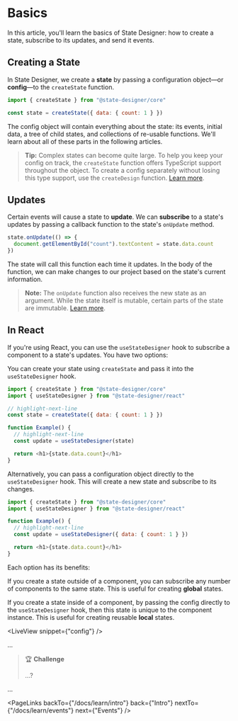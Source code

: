 # Basics

In this article, you'll learn the basics of State Designer: how to create a state, subscribe to its updates, and send it events.

## Creating a State

In State Designer, we create a **state** by passing a configuration object—or **config**—to the `createState` function.

```js
import { createState } from "@state-designer/core"

const state = createState({ data: { count: 1 } })
```

The config object will contain everything about the state: its events, initial data, a tree of child states, and collections of re-usable functions. We'll learn about all of these parts in the following articles.

> **Tip:** Complex states can become quite large. To help you keep your config on track, the `createState` function offers TypeScript support throughout the object. To create a config separately without losing this type support, use the `createDesign` function. [Learn more](/docs/api/createDesign).

## Updates

Certain events will cause a state to **update**. We can **subscribe** to a state's updates by passing a callback function to the state's `onUpdate` method.

```js
state.onUpdate(() => {
  document.getElementById("count").textContent = state.data.count
})
```

The state will call this function each time it updates. In the body of the function, we can make changes to our project based on the state's current information.

> **Note:** The `onUpdate` function also receives the new state as an argument. While the state itself is mutable, certain parts of the state are immutable. [Learn more](/docs/api/onUpdate).

## In React

If you're using React, you can use the `useStateDesigner` hook to subscribe a component to a state's updates. You have two options:

You can create your state using `createState` and pass it into the `useStateDesigner` hook.

```js
import { createState } from "@state-designer/core"
import { useStateDesigner } from "@state-designer/react"

// highlight-next-line
const state = createState({ data: { count: 1 } })

function Example() {
  // highlight-next-line
  const update = useStateDesigner(state)

  return <h1>{state.data.count}</h1>
}
```

Alternatively, you can pass a configuration object directly to the `useStateDesigner` hook. This will create a new state and subscribe to its changes.

```js
import { createState } from "@state-designer/core"
import { useStateDesigner } from "@state-designer/react"

function Example() {
  // highlight-next-line
  const update = useStateDesigner({ data: { count: 1 } })

  return <h1>{state.data.count}</h1>
}
```

Each option has its benefits:

If you create a state outside of a component, you can subscribe any number of components to the same state. This is useful for creating **global** states.

If you create a state inside of a component, by passing the config directly to the `useStateDesigner` hook, then this state is unique to the component instance. This is useful for creating reusable **local** states.

<LiveView snippet={"config"} />

...

> 🏆 **Challenge**
>
> ...?

...

<PageLinks
  backTo={"/docs/learn/intro"}
  back={"Intro"}
  nextTo={"/docs/learn/events"}
  next={"Events"}
/>
